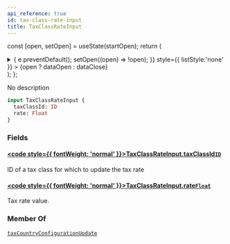 ```yaml
---
api_reference: true
id: tax-class-rate-input
title: TaxClassRateInput
---
```






const [open, setOpen] = useState(startOpen);
return (
<details {...(open ? { open: true } : {})} className="details" style={{ border:'none', boxShadow:'none', background:'var(--ifm-background-color)' }}>
<summary
onClick={(e) => {
e.preventDefault();
setOpen((open) => !open);
}}
style={{ listStyle:'none' }} >
{open ? dataOpen : dataClose}
</summary>
{open && children}
</details>
);
};

No description

```graphql
input TaxClassRateInput {
  taxClassId: ID
  rate: Float
}
```

### Fields

#### [<code style={{ fontWeight: 'normal' }}>TaxClassRateInput.<b>taxClassId</b></code>](#)<Bullet />[`ID`](../../../api-reference/miscellaneous/scalars/id.mdx) <Badge class="badge badge--secondary" text="scalar"/> <Badge class="badge badge--secondary" text="miscellaneous"/>

ID of a tax class for which to update the tax rate

#### [<code style={{ fontWeight: 'normal' }}>TaxClassRateInput.<b>rate</b></code>](#)<Bullet />[`Float`](../../../api-reference/miscellaneous/scalars/float.mdx) <Badge class="badge badge--secondary" text="scalar"/> <Badge class="badge badge--secondary" text="miscellaneous"/>

Tax rate value.

### Member Of

[`taxCountryConfigurationUpdate`](../../../api-reference/taxes/mutations/tax-country-configuration-update.mdx) <Badge class="badge badge--secondary" text="mutation"/>
